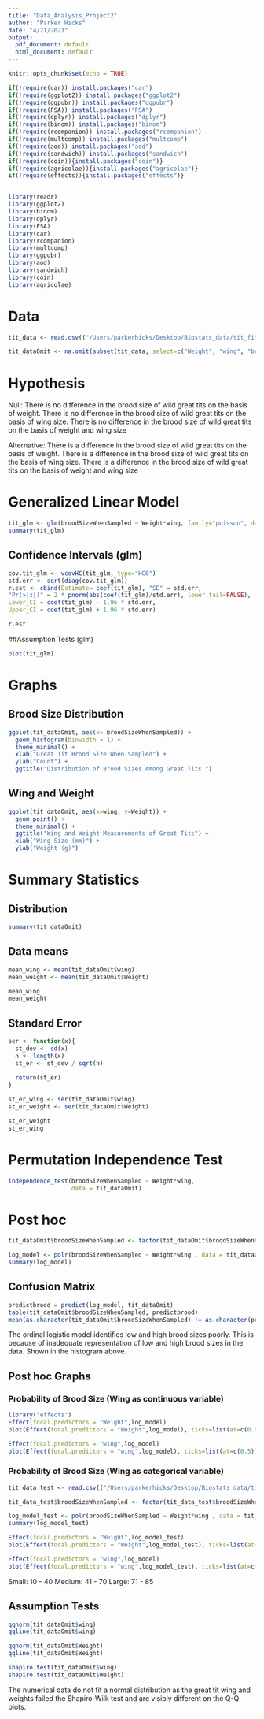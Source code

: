 ```yaml
---
title: "Data_Analysis_Project2"
author: "Parker Hicks"
date: "4/21/2021"
output:
  pdf_document: default
  html_document: default
---
```


```r
knitr::opts_chunk$set(echo = TRUE)

if(!require(car)) install.packages("car")
if(!require(ggplot2)) install.packages("ggplot2")
if(!require(ggpubr)) install.packages("ggpubr")
if(!require(FSA)) install.packages("FSA")
if(!require(dplyr)) install.packages("dplyr")
if(!require(binom)) install.packages("binom")
if(!require(rcompanion)) install.packages("rcompanion")
if(!require(multcomp)) install.packages("multcomp")
if(!require(aod)) install.packages("aod")
if(!require(sandwich)) install.packages("sandwich")
if(!require(coin)){install.packages("coin")}
if(!require(agricolae)){install.packages("agricolae")}
if(!require(effects)){install.packages("effects")}


library(readr)
library(ggplot2)
library(binom)
library(dplyr)
library(FSA)
library(car)
library(rcompanion)
library(multcomp)
library(ggpubr)
library(aod)
library(sandwich)
library(coin)
library(agricolae)
```

# Data
```r
tit_data <- read.csv(("/Users/parkerhicks/Desktop/Biostats_data/tit_fitness_data.csv"), stringsAsFactors = TRUE)

tit_dataOmit <- na.omit(subset(tit_data, select=c("Weight", "wing", "broodSizeWhenSampled")))
```

# Hypothesis

Null: 
There is no difference in the brood size of wild great tits on the basis of weight.
There is no difference in the brood size of wild great tits on the basis of wing size.
There is no difference in the brood size of wild great tits on the basis of weight and wing size

Alternative:
There is a difference in the brood size of wild great tits on the basis of weight.
There is a difference in the brood size of wild great tits on the basis of wing size.
There is a difference in the brood size of wild great tits on the basis of weight and wing size

# Generalized Linear Model
```r
tit_glm <- glm(broodSizeWhenSampled ~ Weight*wing, family="poisson", data = tit_dataOmit)
summary(tit_glm)
```

## Confidence Intervals (glm)
```r
cov.tit_glm <- vcovHC(tit_glm, type="HC0")
std.err <- sqrt(diag(cov.tit_glm))
r.est <- cbind(Estimate= coef(tit_glm), "SE" = std.err,
"Pr(>|z|)" = 2 * pnorm(abs(coef(tit_glm)/std.err), lower.tail=FALSE),
Lower_CI = coef(tit_glm) - 1.96 * std.err,
Upper_CI = coef(tit_glm) + 1.96 * std.err)

r.est
```


##Assumption Tests (glm)
```r
plot(tit_glm)
```

# Graphs
## Brood Size Distribution
```r
ggplot(tit_dataOmit, aes(x= broodSizeWhenSampled)) +
  geom_histogram(binwidth = 1) +
  theme_minimal() +
  xlab("Great Tit Brood Size When Sampled") +
  ylab("Count") +
  ggtitle("Distribution of Brood Sizes Among Great Tits ")
```

## Wing and Weight
```r
ggplot(tit_dataOmit, aes(x=wing, y=Weight)) +
  geom_point() +
  theme_minimal() +
  ggtitle("Wing and Weight Measurements of Great Tits") +
  xlab("Wing Size (mm)") +
  ylab("Weight (g)")
```

# Summary Statistics
## Distribution
```r
summary(tit_dataOmit)
```

## Data means
```r
mean_wing <- mean(tit_dataOmit$wing)
mean_weight <- mean(tit_dataOmit$Weight)

mean_wing
mean_weight
```

## Standard Error
```r
ser <- function(x){
  st_dev <- sd(x)
  n <- length(x)
  st_er <- st_dev / sqrt(n)
  
  return(st_er)
}

st_er_wing <- ser(tit_dataOmit$wing)
st_er_weight <- ser(tit_dataOmit$Weight)

st_er_weight
st_er_wing
```

# Permutation Independence Test
```r
independence_test(broodSizeWhenSampled ~ Weight*wing,
                  data = tit_dataOmit)
```

# Post hoc
```r
tit_dataOmit$broodSizeWhenSampled <- factor(tit_dataOmit$broodSizeWhenSampled, levels = c(1, 2, 3, 4, 5, 6))

log_model <- polr(broodSizeWhenSampled ~ Weight*wing , data = tit_dataOmit, Hess = TRUE)
summary(log_model)
```


## Confusion Matrix
```r
predictbrood = predict(log_model, tit_dataOmit)
table(tit_dataOmit$broodSizeWhenSampled, predictbrood)
mean(as.character(tit_dataOmit$broodSizeWhenSampled) != as.character(predictbrood))
```
The ordinal logistic model identifies low and high brood sizes poorly. This is because of inadequate representation of low and high brood sizes in the data. Shown in the histogram above.

## Post hoc Graphs
### Probability of Brood Size (Wing as continuous variable)
```r
library("effects")
Effect(focal.predictors = "Weight",log_model)
plot(Effect(focal.predictors = "Weight",log_model), ticks=list(at=c(0.5)), main = "Prob of Brood Size by Weight (g)")

Effect(focal.predictors = "wing",log_model)
plot(Effect(focal.predictors = "wing",log_model), ticks=list(at=c(0.5)), main = "Prob of Brood Size by Wing size (mm)")
```

### Probability of Brood Size (Wing as categorical variable)
```r
tit_data_test <- read.csv(("/Users/parkerhicks/Desktop/Biostats_data/tit_fitness_data_cat.csv"), stringsAsFactors = TRUE)

tit_data_test$broodSizeWhenSampled <- factor(tit_data_test$broodSizeWhenSampled, levels = c(1, 2, 3, 4, 5, 6))

log_model_test <- polr(broodSizeWhenSampled ~ Weight*wing , data = tit_data_test, Hess = TRUE)
summary(log_model_test)

Effect(focal.predictors = "Weight",log_model_test)
plot(Effect(focal.predictors = "Weight",log_model_test), ticks=list(at=c(0.5)), main = "Prob of Brood Size by Weight (g)")

Effect(focal.predictors = "wing",log_model)
plot(Effect(focal.predictors = "wing",log_model_test), ticks=list(at=c(0.5)), main = "Prob of Brood Size by Wing size")

```
Small: 10 - 40
Medium: 41 - 70
Large: 71 - 85

## Assumption Tests
```r
qqnorm(tit_dataOmit$wing)
qqline(tit_dataOmit$wing)

qqnorm(tit_dataOmit$Weight)
qqline(tit_dataOmit$Weight)

shapiro.test(tit_dataOmit$wing)
shapiro.test(tit_dataOmit$Weight)

```
The numerical data do not fit a normal distribution as the great tit wing and weights failed the Shapiro-Wilk test and are visibly different on the Q-Q plots. 







